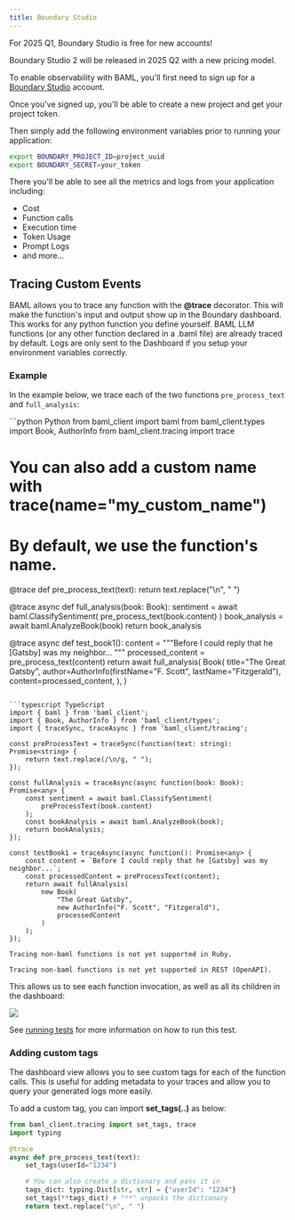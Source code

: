```yaml
---
title: Boundary Studio
---
```


<Tip>
For 2025 Q1, Boundary Studio is free for new accounts!

Boundary Studio 2 will be released in 2025 Q2 with a new pricing model.
</Tip>

To enable observability with BAML, you'll first need to sign up for a [Boundary Studio](https://app.boundaryml.com) account. 

Once you've signed up, you'll be able to create a new project and get your project token.

Then simply add the following environment variables prior to running your application:

```bash
export BOUNDARY_PROJECT_ID=project_uuid
export BOUNDARY_SECRET=your_token
```

There you'll be able to see all the metrics and logs from your application including:

- Cost
- Function calls
- Execution time
- Token Usage
- Prompt Logs
- and more...

## Tracing Custom Events


BAML allows you to trace any function with the **@trace** decorator.
This will make the function's input and output show up in the Boundary dashboard. This works for any python function you define yourself. BAML LLM functions (or any other function declared in a .baml file) are already traced by default. Logs are only sent to the Dashboard if you setup your environment variables correctly.

### Example

In the example below, we trace each of the two functions `pre_process_text` and `full_analysis`:

<CodeGroup>
```python Python
from baml_client import baml
from baml_client.types import Book, AuthorInfo
from baml_client.tracing import trace

# You can also add a custom name with trace(name="my_custom_name")
# By default, we use the function's name.
@trace
def pre_process_text(text):
    return text.replace("\n", " ")


@trace
async def full_analysis(book: Book):
    sentiment = await baml.ClassifySentiment(
        pre_process_text(book.content)
    )
    book_analysis = await baml.AnalyzeBook(book)
    return book_analysis


@trace
async def test_book1():
    content = """Before I could reply that he [Gatsby] was my neighbor...
    """
    processed_content = pre_process_text(content)
    return await full_analysis(
        Book(
            title="The Great Gatsby",
            author=AuthorInfo(firstName="F. Scott", lastName="Fitzgerald"),
            content=processed_content,
        ),
    )
```

```typescript TypeScript
import { baml } from 'baml_client';
import { Book, AuthorInfo } from 'baml_client/types';
import { traceSync, traceAsync } from 'baml_client/tracing';

const preProcessText = traceSync(function(text: string): Promise<string> {
    return text.replace(/\n/g, " ");
});

const fullAnalysis = traceAsync(async function(book: Book): Promise<any> {
    const sentiment = await baml.ClassifySentiment(
        preProcessText(book.content)
    );
    const bookAnalysis = await baml.AnalyzeBook(book);
    return bookAnalysis;
});

const testBook1 = traceAsync(async function(): Promise<any> {
    const content = `Before I could reply that he [Gatsby] was my neighbor...`;
    const processedContent = preProcessText(content);
    return await fullAnalysis(
        new Book(
            "The Great Gatsby",
            new AuthorInfo("F. Scott", "Fitzgerald"),
            processedContent
        )
    );
});
```

```text Ruby
Tracing non-baml functions is not yet supported in Ruby.
```


```text REST (OpenAPI)
Tracing non-baml functions is not yet supported in REST (OpenAPI).
```
</CodeGroup>


This allows us to see each function invocation, as well as all its children in the dashboard:

<img src="/assets/studio/dashboard-test-pic.png" width="auto" />

See [running tests](/running-tests) for more information on how to run this test.

### Adding custom tags

The dashboard view allows you to see custom tags for each of the function calls. This is useful for adding metadata to your traces and allow you to query your generated logs more easily.

To add a custom tag, you can import **set_tags(..)** as below:

```python
from baml_client.tracing import set_tags, trace
import typing

@trace
async def pre_process_text(text):
    set_tags(userId="1234")

    # You can also create a dictionary and pass it in
    tags_dict: typing.Dict[str, str] = {"userId": "1234"}
    set_tags(**tags_dict) # "**" unpacks the dictionary
    return text.replace("\n", " ")
```
